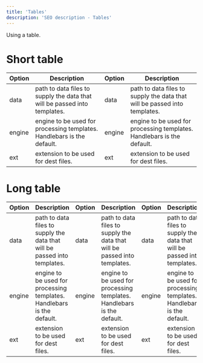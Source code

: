 ```yaml
---
title: 'Tables'
description: 'SEO description - Tables'
---
```


Using a table.

# Short table

| Option | Description                                                               | Option | Description                                                               |
| ------ | ------------------------------------------------------------------------- | ------ | ------------------------------------------------------------------------- |
| data   | path to data files to supply the data that will be passed into templates. | data   | path to data files to supply the data that will be passed into templates. |
| engine | engine to be used for processing templates. Handlebars is the default.    | engine | engine to be used for processing templates. Handlebars is the default.    |
| ext    | extension to be used for dest files.                                      | ext    | extension to be used for dest files.                                      |

# Long table

| Option | Description                                                               | Option | Description                                                               | Option | Description                                                               | Option | Description                                                               | Option | Description                                                               | Option | Description                                                               |
| ------ | ------------------------------------------------------------------------- | ------ | ------------------------------------------------------------------------- | ------ | ------------------------------------------------------------------------- | ------ | ------------------------------------------------------------------------- | ------ | ------------------------------------------------------------------------- | ------ | ------------------------------------------------------------------------- |
| data   | path to data files to supply the data that will be passed into templates. | data   | path to data files to supply the data that will be passed into templates. | data   | path to data files to supply the data that will be passed into templates. | data   | path to data files to supply the data that will be passed into templates. | data   | path to data files to supply the data that will be passed into templates. | data   | path to data files to supply the data that will be passed into templates. |
| engine | engine to be used for processing templates. Handlebars is the default.    | engine | engine to be used for processing templates. Handlebars is the default.    | engine | engine to be used for processing templates. Handlebars is the default.    | engine | engine to be used for processing templates. Handlebars is the default.    | engine | engine to be used for processing templates. Handlebars is the default.    | engine | engine to be used for processing templates. Handlebars is the default.    |
| ext    | extension to be used for dest files.                                      | ext    | extension to be used for dest files.                                      | ext    | extension to be used for dest files.                                      | ext    | extension to be used for dest files.                                      | ext    | extension to be used for dest files.                                      | ext    | extension to be used for dest files.                                      |  |
